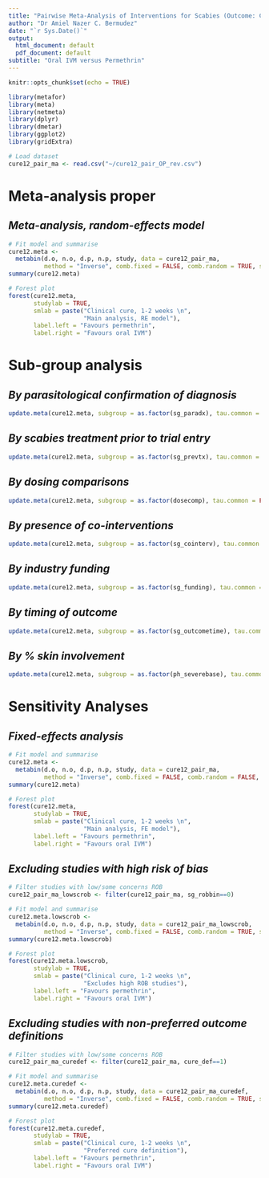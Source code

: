 ```yaml
---
title: "Pairwise Meta-Analysis of Interventions for Scabies (Outcome: Clinical Cure, 1-2 Weeks)"
author: "Dr Amiel Nazer C. Bermudez"
date: "`r Sys.Date()`"
output:
  html_document: default
  pdf_document: default
subtitle: "Oral IVM versus Permethrin"
---
```


```r
knitr::opts_chunk$set(echo = TRUE)
```

```r
library(metafor)
library(meta)
library(netmeta)
library(dplyr)
library(dmetar)
library(ggplot2)
library(gridExtra)
```

```r
# Load dataset 
cure12_pair_ma <- read.csv("~/cure12_pair_OP_rev.csv")
```

# **Meta-analysis proper**

## *Meta-analysis, random-effects model*
```r
# Fit model and summarise
cure12.meta <- 
  metabin(d.o, n.o, d.p, n.p, study, data = cure12_pair_ma,
          method = "Inverse", comb.fixed = FALSE, comb.random = TRUE, sm = "RR")
summary(cure12.meta)

# Forest plot
forest(cure12.meta,
       studylab = TRUE,
       smlab = paste("Clinical cure, 1-2 weeks \n",
                     "Main analysis, RE model"),
       label.left = "Favours permethrin",
       label.right = "Favours oral IVM")
```


# **Sub-group analysis**

## *By parasitological confirmation of diagnosis*
```r
update.meta(cure12.meta, subgroup = as.factor(sg_paradx), tau.common = FALSE)
```

## *By scabies treatment prior to trial entry*
```r
update.meta(cure12.meta, subgroup = as.factor(sg_prevtx), tau.common = FALSE)
```

## *By dosing comparisons*
```r
update.meta(cure12.meta, subgroup = as.factor(dosecomp), tau.common = FALSE)
```

## *By presence of co-interventions*
```r
update.meta(cure12.meta, subgroup = as.factor(sg_cointerv), tau.common = FALSE)
```

## *By industry funding*
```r
update.meta(cure12.meta, subgroup = as.factor(sg_funding), tau.common = FALSE)
```

## *By timing of outcome*
```r
update.meta(cure12.meta, subgroup = as.factor(sg_outcometime), tau.common = FALSE)
```

## *By % skin involvement*
```r
update.meta(cure12.meta, subgroup = as.factor(ph_severebase), tau.common = FALSE)
```


# **Sensitivity Analyses**

## *Fixed-effects analysis*
```r
# Fit model and summarise
cure12.meta <- 
  metabin(d.o, n.o, d.p, n.p, study, data = cure12_pair_ma,
          method = "Inverse", comb.fixed = FALSE, comb.random = FALSE, sm = "RR")
summary(cure12.meta)

# Forest plot
forest(cure12.meta,
       studylab = TRUE,
       smlab = paste("Clinical cure, 1-2 weeks \n",
                     "Main analysis, FE model"),
       label.left = "Favours permethrin",
       label.right = "Favours oral IVM")
```

## *Excluding studies with high risk of bias*
```r
# Filter studies with low/some concerns ROB
cure12_pair_ma_lowscrob <- filter(cure12_pair_ma, sg_robbin==0)

# Fit model and summarise
cure12.meta.lowscrob <- 
  metabin(d.o, n.o, d.p, n.p, study, data = cure12_pair_ma_lowscrob,
          method = "Inverse", comb.fixed = FALSE, comb.random = TRUE, sm = "RR")
summary(cure12.meta.lowscrob)

# Forest plot
forest(cure12.meta.lowscrob,
       studylab = TRUE,
       smlab = paste("Clinical cure, 1-2 weeks \n",
                     "Excludes high ROB studies"),
       label.left = "Favours permethrin",
       label.right = "Favours oral IVM")
```

## *Excluding studies with non-preferred outcome definitions*
```r
# Filter studies with low/some concerns ROB
cure12_pair_ma_curedef <- filter(cure12_pair_ma, cure_def==1)

# Fit model and summarise
cure12.meta.curedef <- 
  metabin(d.o, n.o, d.p, n.p, study, data = cure12_pair_ma_curedef,
          method = "Inverse", comb.fixed = FALSE, comb.random = TRUE, sm = "RR")
summary(cure12.meta.curedef)

# Forest plot
forest(cure12.meta.curedef,
       studylab = TRUE,
       smlab = paste("Clinical cure, 1-2 weeks \n",
                     "Preferred cure definition"),
       label.left = "Favours permethrin",
       label.right = "Favours oral IVM")
```